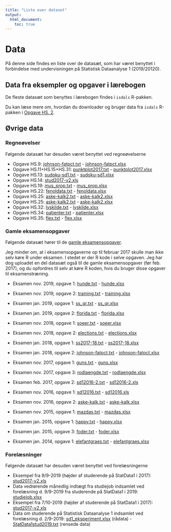```yaml
---
title: "Liste over dataset"
output: 
  html_document:
    toc: true
---
```


# Data

På denne side findes en liste over de datasæt, som har været benyttet i forbindelse med undervisningen på Statistisk Dataanalyse 1 (2019/20120).

## Data fra eksempler og opgaver i lærebogen

De fleste datasæt som benyttes i lærebogen findes i `isdals` R-pakken. 

Du kan læse mere om, hvordan du downloader og bruger data fra `isdals` R-pakken i [Opgave HS. 2](opgaver/hs1-4.pdf).

## Øvrige data

### Regneøvelser

Følgende datasæt har desuden været benyttet ved regneøvelserne

* Opgave HS.9: [johnson-fatpct.txt](data/johnson-fatpct.txt) - [johnson-fatpct.xlsx](data/johnson-fatpct.xlsx)
* Opgave HS.11+HS.15+HS.31: [punktplot2017.txt](data/punktplot2017.txt) - [punktplot2017.xlsx](data/punktplot2017.xlsx)
* Opgave HS.13: [sudoku-sd1.txt](data/sudoku-sd1.txt) - [sudoku-sd1.xlsx](data/sudoku-sd1.xlsx)
* Opgave HS.14: [stud2017-v2.xls](data/stud2017-v2.xls)
* Opgave HS.19: [mus_prop.txt](data/mus_prop.txt) - [mus_prop.xlsx](data/mus_prop.xlsx)
* Opgave HS.22: [fenoldata.txt](data/fenoldata.txt) - [fenoldata.xlsx](data/fenoldata.xlsx)
* Opgave HS.25: [aske-kalk2.txt](data/aske-kalk2.txt) - [aske-kalk2.xlsx](data/aske-kalk2.xlsx)
* Opgave HS.25: [aske-kalk2.txt](data/aske-kalk2.txt) - [aske-kalk2.xlsx](data/aske-kalk2.xlsx)
* Opgave HS.32: [lyskilde.txt](data/lyskilde.txt) - [lyskilde.xlsx](data/lyskilde.xlsx)
* Opgave HS.34: [patienter.txt](data/patienter.txt) - [patienter.xlsx](data/patienter.xlsx)
* Opgave HS.35: [flex.txt](data/flex.txt) - [flex.xlsx](data/flex.xlsx)

### Gamle eksamensopgaver

Følgende datasæt hører til de [gamle eksamensopgaver](https://github.com/anderstolver/StatData1_2019/tree/master/docs/eksamensopgaver).

Jeg minder om, at i eksamensopgaverne op til februar 2017 skulle man ikke selv køre R under eksamen. I stedet er der R kode i selve opgaven. Jeg har dog uploadet en del datasæt også til de gamle eksamensopgaver (før feb. 2017), og du opfordres til selv at køre R koden, hvis du bruger disse opgaver til eksamenstræning.

* Eksamen nov. 2019, opgave 1: [hunde.txt](data/hunde.txt) - [hunde.xlsx](data/hunde.xlsx)
* Eksamen nov. 2019, opgave 2: [training.txt](data/training.txt) - [training.xlsx](data/training.xlsx)
* Eksamen jan. 2019, opgave 1: [ss_gr.txt](data/ss_gr.txt) - [ss_gr.xlsx](data/ss_gr.xlsx)
* Eksamen jan. 2019, opgave 2: [florida.txt](data/florida.txt) - [florida.xlsx](data/florida.xlsx)
* Eksamen nov. 2018, opgave 1: [soeer.txt](data/soeer.txt) - [soeer.xlsx](data/soeer.xlsx)
* Eksamen nov. 2018, opgave 2: [elections.txt](data/elections.txt) - [elections.xlsx](data/elections.xlsx)
* Eksamen jan. 2018, opgave 1: [ss2017-18.txt](data/ss2017-18.txt) - [ss2017-18.xlsx](data/ss2017-18.xlsx)
* Eksamen jan. 2018, opgave 2:  [johnson-fatpct.txt](data/johnson-fatpct.txt) - [johnson-fatpct.xlsx](data/johnson-fatpct.xlsx)
* Eksamen nov. 2017, opgave 1: [guns.txt](data/guns.txt) - [guns.xlsx](data/guns.xlsx)
* Eksamen nov. 2017, opgave 3: [rodlaengde.txt](data/rodlaengde.txt) - [rodlaengde.xlsx](data/rodlaengde.xlsx)
* Eksamen feb. 2017, opgave 2: [sd12016-2.txt](data/sd12016-2.txt) - [sd12016-2.xls](data/sd12016-2.xls)
* Eksamen nov. 2016, opgave 1: [sd12016.txt](data/sd12016.txt) - [sd12016.xls](data/sd12016.xls)
* Eksamen nov. 2016, opgave 2: [aske-kalk.txt](data/aske-kalk.txt) - [aske-kalk.xlsx](data/aske-kalk.xlsx)
<!-- * Eksamen feb. 2016, opgave 2: [sleep.txt](data/sleep.txt) -->

* Eksamen nov. 2015, opgave 1: [mazdas.txt](data/mazdas.txt) - [mazdas.xlsx](data/mazdas.xlsx)
* Eksamen jan. 2015, opgave 1: [happy.txt](data/happy.txt) - [happy.xlsx](data/happy.xlsx)
* Eksamen jan. 2015, opgave 3: [foder.txt](data/foder.txt) - [foder.xlsx](data/foder.xlsx)
* Eksamen jan. 2014, opgave 1: [elefantgraes.txt](data/elefantgraes.txt) - [elefantgraes.xlsx](data/elefantgraes.xlsx)

### Forelæsninger

Følgende datasæt har desuden været benyttet ved forelæsningerne

* Eksempel fra 9/9-2019 (højder af studerende på StatData1 i 2017): [stud2017-v2.xls](data/stud2017-v2.xls)
* Data vedrørende månedlig indtægt fra studiejob indsamlet ved forelæsning d. 9/9-2019 fra studerende på StatData1 i 2019: [studiejob.xlsx](data/studiejob.xlsx)
* Eksempel fra 7/10-2019 (højder af studerende på StatData1 i 2017): [stud2017-v2.xls](data/stud2017-v2.xls)
* Data om studerende på Statistisk Dataanalyse 1 indsamlet ved forelæsning d. 2/9-2019: [sd1_eksperiment.xlsx](data/sd1_eksperiment.xlsx) (rådata) - [StatData1stud2019.txt](data/StatData1stud2019.txt) (rensede data)